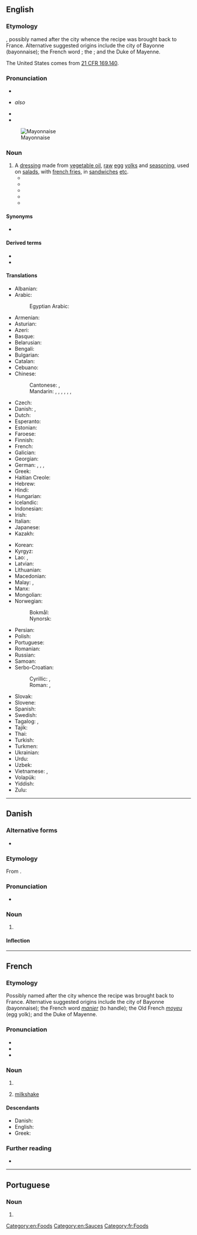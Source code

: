 {{also|Mayonnaise}}
==English==
{{wikipedia}}

===Etymology===
{{bor|en|fr|mayonnaise}}, possibly named after the city {{w|Mahón}} whence the recipe was brought back to France. Alternative suggested origins include the city of Bayonne (bayonnaise); the French word {{m|fr|manier||to handle}}; the {{cog|fro|moyeu||egg yolk}}; and the Duke of Mayenne.

The United States {{w|standard of identity}} comes from [http://edocket.access.gpo.gov/cfr_2002/aprqtr/21cfr169.140.htm 21&nbsp;CFR 169.140].

===Pronunciation===
* {{IPA|/ˈmeɪ.ə.neɪz/|/ˌmeɪ.əˈneɪz/|lang=en}}
* {{a|GenAm|æ-tensing}} ''also'' {{IPA|/ˈmæn.eɪz/|lang=en}}
* {{audio|en-us-mayonnaise.ogg|Audio (US)|lang=en}}
* {{rhymes|eɪz|lang=en}}
[[File:Zaanse mayonaise.jpg|thumb|Mayonnaise]]

===Noun===
{{en-noun|~}}

# A [[dressing]] made from [[vegetable oil]], [[raw]] [[egg]] [[yolk]]s and [[seasoning]], used on [[salad]]s, with [[french fries]], in [[sandwich]]es [[etc]].
#* {{quote-journal|journal=Boys' Life|year=1985|month=May|page=20|books.google.com/books?id=tmYEAAAAMBAJ|volume=75|number=5|passage=There are 250 foods, including '''mayonnaise''', cheese and cocoa, that don't list ingredients at all.}}
#* {{quote-book|title=Joy of Cooking|year=1975|page=7|books.google.com/books?isbn=0026045702|author=Irma S. Rombauer, Marion Rombauer Becker|passage=The FDA's original intent for foods included under "standards of identity" ensured that terms like "'''mayonnaise'''" or "ice cream” would guarantee the same basic ingredients required in the government-established recipe no matter who manufactured it.}}
#* {{quote-book|title=Title=Five Star Food|author=Eve Johnson|year=1993|passage=I grew up thinking that the blue and white Miracle Whip salad dressing jar in the fridge held the same substance the rest of the world knew as '''mayonnaise'''. / Now I know that '''mayonnaise''' is something entirely different.}}
#* {{quote-book|title=The Everything Lactose Free Cookbook|books.google.com/books?isbn=1598695096|author=Jan McCracken|year=2008|passage=The oils in store-bought '''mayonnaise''' range from olive oil to sunflower oil to safflower oil and some less desirable oils!}}
#* {{quote-book|title=Personal Nutrition|books.google.com/books?isbn=1111571139|author=Marie A. Boyle, Sara Long Roth|year=2012|passage=Most store-bought '''mayonnaise''' contains ingredients (vinegar, lemonjuice, and salt) that actually slow bacterial growth}}

====Synonyms====
* {{l|en|mayo}}

====Derived terms====
* {{l|en|mayonnaiselike}}
* {{l|en|mayonnaisey}}

====Translations====
{{trans-top|dressing}}
* Albanian: {{t+|sq|majonezë|f}}
* Arabic: {{t|ar|مَايُونِيز|m|tr=mayunīz}}
*: Egyptian Arabic: {{t|arz|مايونيز|m|tr=mayunez|sc=Arab}}
* Armenian: {{t+|hy|մայոնեզ}}
* Asturian: {{t|ast|mayonesa|f}}
* Azeri: {{t|az|mayonez}}
* Basque: {{t|eu|maionesa}}
* Belarusian: {{t|be|маянэ́з|m|sc=Cyrl}}
* Bengali: {{t|bn|মেয়নেজ|sc=Beng}}
* Bulgarian: {{t|bg|майоне́за|f}}
* Catalan: {{t+|ca|maionesa|f}}
* Cebuano: {{t|ceb|mayones}}
* Chinese:
*: Cantonese: {{t|yue|蛋黃醬|sc=Hani}}, {{t|yue|蛋黄酱|tr=daan6-2 wong4-2 zoeng3|sc=Hani}}
*: Mandarin: {{t|cmn|美乃滋|tr=měinǎizī|sc=Hani}}, {{t+|cmn|美乃滋醬|sc=Hani}}, {{t+|cmn|美乃滋酱|tr=měinǎizījiàng|sc=Hani}}, {{t|cmn|沙拉醬|sc=Hani}}, {{t|cmn|沙拉酱|tr=shālājiàng|sc=Hani}}, {{t+|cmn|蛋黃醬|sc=Hani}}, {{t+|cmn|蛋黄酱|tr=dànhuángjiàng|sc=Hani}}
* Czech: {{t+|cs|majonéza|f}}
* Danish: {{t+|da|mayonnaise|c}}, {{t|da|majonæse|c}}
* Dutch: {{t+|nl|mayonaise|m}}
* Esperanto: {{t|eo|majonezo}}
* Estonian: {{t|et|majonees}}
* Faroese: {{t|fo|majonesa|f}}
* Finnish: {{t+|fi|majoneesi}}
* French: {{t+|fr|mayonnaise|f}}
* Galician: {{t|gl|maionesa|f}}
* Georgian: {{t|ka|მაიონეზი}}
* German: {{qualifier|reformed spelling}} {{t+|de|Majonäse|f}}, {{t+|de|Mayonnaise|f}}, {{qualifier|colloquial}} {{t+|de|Majo|f}}, {{qualifier|colloquial}} {{t+|de|Mayo|f}}
* Greek: {{t+|el|μαγιονέζα|f}}
* Haitian Creole: {{t|ht|mayonèz}}
* Hebrew: {{t+|he|מָיוֹנֶז|tr=mayonéz}}
* Hindi: {{t|hi|मेयोनेज़}}
* Hungarian: {{t+|hu|majonéz}}
* Icelandic: {{t+|is|majónes|n}}
* Indonesian: {{t+|id|mayones}}
* Irish: {{t|ga|maonáis|f}}
* Italian: {{t+|it|maionese|f}}
* Japanese: {{t+|ja|マヨネーズ|tr=mayonēzu}}
* Kazakh: {{t|kk|майонез}}
{{trans-mid}}
* Korean: {{t+|ko|마요네즈}}
* Kyrgyz: {{t|ky|майонез}}
* Lao: {{t|lo|ຊອດໄຂ່ແດງ}}, {{t|lo|ມາຢໍແນດ}}
* Latvian: {{t|lv|majonēze|f}}
* Lithuanian: {{t|lt|majonezas|f}}
* Macedonian: {{t|mk|мајоне́з|m}}
* Malay: {{t|ms|mayonnaise}}, {{t|ms|mayones}}
* Manx: {{t|gv|sooslagh bwinnican}}
* Mongolian: {{t|mn|майонез|sc=Cyrl}}
* Norwegian:
*: Bokmål: {{t|nb|majones|m}}
*: Nynorsk: {{t|nn|majones|m}}
* Persian: {{t+|fa|مایونز|tr=mâyonez}}
* Polish: {{t+|pl|majonez|m}}
* Portuguese: {{t+|pt|maionese|f}}
* Romanian: {{t+|ro|maioneză}}
* Russian: {{t+|ru|майоне́з|m|tr=majonɛ́z}}
* Samoan: {{t|sm|meio}}
* Serbo-Croatian:
*: Cyrillic: {{t|sh|мајонеза|f}}, {{t|sh|мајонез|m}}
*: Roman: {{t+|sh|majoneza|f}}, {{t|sh|majonez|m}}
* Slovak: {{t|sk|majonéza|f}}
* Slovene: {{t+|sl|majoneza|f}}
* Spanish: {{t+|es|mayonesa|f}}
* Swedish: {{t+|sv|majonnäs}}
* Tagalog: {{t|tl|mayonesa}}, {{t|tl|krema ng ensalada}}
* Tajik: {{t|tg|майонез}}
* Thai: {{t|th|มายองเนส}}
* Turkish: {{t+|tr|mayonez}}
* Turkmen: {{t|tk|maýonez}}
* Ukrainian: {{t|uk|майоне́з|m|sc=Cyrl}}
* Urdu: {{t|ur|میئونیز|tr=meyonez}}
* Uzbek: {{t+|uz|mayonez}}
* Vietnamese: {{t|vi|may-on-ne}}, {{t|vi|mai-o-ne}}
* Volapük: {{t|vo|mäyonäd}}
* Yiddish: {{t|yi|מאַיאָנעז|m}}
* Zulu: {{t|zu|mayonezi}}
{{trans-bottom}}

[[Category:en:Foods]]
[[Category:en:Sauces]]

----

==Danish==
{{wikipedia|lang=da|mul=Majonæsekrigen}}

===Alternative forms===
* {{l|da|majonæse}}

===Etymology===
From {{etyl|fr|da}} {{m|fr|mayonnaise}}.

===Pronunciation===
* {{IPA|/majonɛːsə/|[mɑjoˈnɛːsə]|lang=da}}

===Noun===
{{da-noun|n|r}}

# {{l|en|mayonnaise}}

====Inflection====
{{da-noun-infl|n|r}}

----

==French==

===Etymology===
Possibly named after the city {{w|Mahón}} whence the recipe was brought back to France. Alternative suggested origins include the city of Bayonne (bayonnaise); the French word ''[[manier]]'' (to handle); the Old French ''[[moyeu]]'' (egg yolk); and the Duke of Mayenne.

===Pronunciation===
* {{fr-IPA|ma-yonnaise}}
* {{audio|Fr-Normandie-mayonnaise.ogg|France|lang=fr}}
* {{audio|Qc-mayonnaise.ogg|Quebec|lang=fr}}

===Noun===
{{fr-noun|f}}

# {{l|en|mayonnaise}}
# {{lb|fr|analogy|mechanics|familiar}} [[milkshake]] {{gloss|accidental emulsion of oil and water in an engine}}

====Descendants====
* Danish: {{l|da|mayonnaise}}
* English: {{l|en|mayonnaise}}
* Greek: {{l|el|μαγιονέζα}}

===Further reading===
* {{R:TLFi}}

[[Category:fr:Foods]]

----

==Portuguese==

===Noun===
{{pt-noun|f}}

# {{dated spelling of|maionese|lang=pt}}
